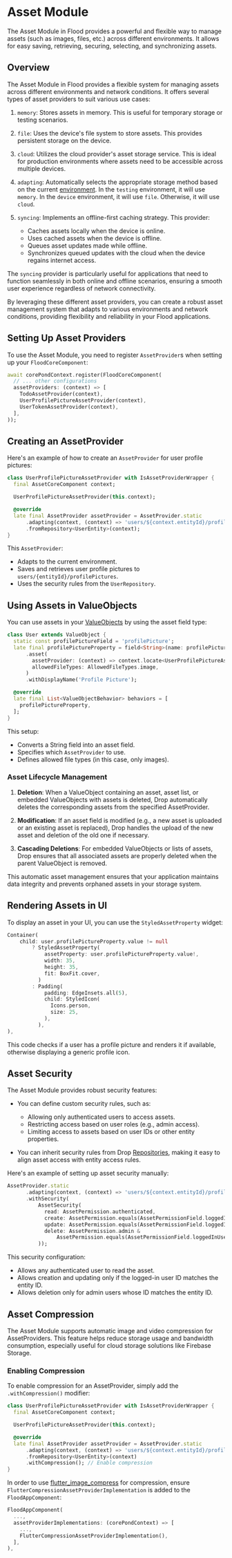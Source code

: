 # Asset Module

The Asset Module in Flood provides a powerful and flexible way to manage assets (such as images, files, etc.) across different environments. It allows for easy saving, retrieving, securing, selecting, and synchronizing assets.

## Overview

The Asset Module in Flood provides a flexible system for managing assets across different environments and network conditions. It offers several types of asset providers to suit various use cases:

1. `memory`: Stores assets in memory. This is useful for temporary storage or testing scenarios.

2. `file`: Uses the device's file system to store assets. This provides persistent storage on the device.

3. `cloud`: Utilizes the cloud provider's asset storage service. This is ideal for production environments where assets need to be accessible across multiple devices.

4. `adapting`: Automatically selects the appropriate storage method based on the current [environment](/environment). In the `testing` environment, it will use `memory`. In the `device` environment, it will use `file`. Otherwise, it will use `cloud`.

5. `syncing`: Implements an offline-first caching strategy. This provider:

    - Caches assets locally when the device is online.
    - Uses cached assets when the device is offline.
    - Queues asset updates made while offline.
    - Synchronizes queued updates with the cloud when the device regains internet access.

The `syncing` provider is particularly useful for applications that need to function seamlessly in both online and offline scenarios, ensuring a smooth user experience regardless of network connectivity.

By leveraging these different asset providers, you can create a robust asset management system that adapts to various environments and network conditions, providing flexibility and reliability in your Flood applications.

## Setting Up Asset Providers

To use the Asset Module, you need to register `AssetProvider`s when setting up your `FloodCoreComponent`:

```dart filename="example_core/lib/pond.dart"
await corePondContext.register(FloodCoreComponent(
  // ... other configurations
  assetProviders: (context) => [
    TodoAssetProvider(context),
    UserProfilePictureAssetProvider(context),
    UserTokenAssetProvider(context),
  ],
));
```

## Creating an AssetProvider

Here's an example of how to create an `AssetProvider` for user profile pictures:

```dart filename="example_core/lib/features/user/user.dart"
class UserProfilePictureAssetProvider with IsAssetProviderWrapper {
  final AssetCoreComponent context;

  UserProfilePictureAssetProvider(this.context);

  @override
  late final AssetProvider assetProvider = AssetProvider.static
      .adapting(context, (context) => 'users/${context.entityId}/profilePicture')
      .fromRepository<UserEntity>(context);
}
```

This `AssetProvider`:

-   Adapts to the current environment.
-   Saves and retrieves user profile pictures to `users/{entityId}/profilePictures`.
-   Uses the security rules from the `UserRepository`.

## Using Assets in ValueObjects

You can use assets in your [ValueObjects](/drop/value-objects-and-entities#valueobjects) by using the asset field type:

```dart filename="example_core/lib/features/user/user.dart"
class User extends ValueObject {
  static const profilePictureField = 'profilePicture';
  late final profilePictureProperty = field<String>(name: profilePictureField)
      .asset(
        assetProvider: (context) => context.locate<UserProfilePictureAssetProvider>(),
        allowedFileTypes: AllowedFileTypes.image,
      )
      .withDisplayName('Profile Picture');

  @override
  late final List<ValueObjectBehavior> behaviors = [
    profilePictureProperty,
  ];
}
```

This setup:

-   Converts a String field into an asset field.
-   Specifies which `AssetProvider` to use.
-   Defines allowed file types (in this case, only images).

### Asset Lifecycle Management

1. **Deletion**: When a ValueObject containing an asset, asset list, or embedded ValueObjects with assets is deleted, Drop automatically deletes the corresponding assets from the specified AssetProvider.

2. **Modification**: If an asset field is modified (e.g., a new asset is uploaded or an existing asset is replaced), Drop handles the upload of the new asset and deletion of the old one if necessary.

3. **Cascading Deletions**: For embedded ValueObjects or lists of assets, Drop ensures that all associated assets are properly deleted when the parent ValueObject is removed.

This automatic asset management ensures that your application maintains data integrity and prevents orphaned assets in your storage system.

## Rendering Assets in UI

To display an asset in your UI, you can use the `StyledAssetProperty` widget:

```dart
Container(
    child: user.profilePictureProperty.value != null
        ? StyledAssetProperty(
            assetProperty: user.profilePictureProperty.value!,
            width: 35,
            height: 35,
            fit: BoxFit.cover,
          )
        : Padding(
            padding: EdgeInsets.all(5),
            child: StyledIcon(
              Icons.person,
              size: 25,
            ),
          ),
),
```

This code checks if a user has a profile picture and renders it if available, otherwise displaying a generic profile icon.

## Asset Security

The Asset Module provides robust security features:

-   You can define custom security rules, such as:

    -   Allowing only authenticated users to access assets.
    -   Restricting access based on user roles (e.g., admin access).
    -   Limiting access to assets based on user IDs or other entity properties.

-   You can inherit security rules from Drop [Repositories](/drop/repositories-and-security#repositories), making it easy to align asset access with entity access rules.

Here's an example of setting up asset security manually:

```dart
AssetProvider.static
      .adapting(context, (context) => 'users/${context.entityId}/profilePicture')
      .withSecurity(
          AssetSecurity(
            read: AssetPermission.authenticated,
            create: AssetPermission.equals(AssetPermissionField.loggedInUserId, AssetPermissionField.entityId),
            update: AssetPermission.equals(AssetPermissionField.loggedInUserId, AssetPermissionField.entityId),
            delete: AssetPermission.admin &
                AssetPermission.equals(AssetPermissionField.loggedInUserId, AssetPermissionField.entityId),
          ));
```

This security configuration:

-   Allows any authenticated user to read the asset.
-   Allows creation and updating only if the logged-in user ID matches the entity ID.
-   Allows deletion only for admin users whose ID matches the entity ID.

## Asset Compression

The Asset Module supports automatic image and video compression for AssetProviders. This feature helps reduce storage usage and bandwidth consumption, especially useful for cloud storage solutions like Firebase Storage.

### Enabling Compression

To enable compression for an AssetProvider, simply add the `.withCompression()` modifier:

```dart filename="example_core/lib/features/user/user.dart" {10}
class UserProfilePictureAssetProvider with IsAssetProviderWrapper {
  final AssetCoreComponent context;

  UserProfilePictureAssetProvider(this.context);

  @override
  late final AssetProvider assetProvider = AssetProvider.static
      .adapting(context, (context) => 'users/${context.entityId}/profilePicture')
      .fromRepository<UserEntity>(context)
      .withCompression(); // Enable compression
}
```

In order to use [flutter_image_compress](https://pub.dev/packages/flutter_image_compress) for compression, ensure `FlutterCompressionAssetProviderImplementation` is added to the `FloodAppComponent`:

```dart filename="example/lib/main.dart" {5}
FloodAppComponent(
  ...,
  assetProviderImplementations: (corePondContext) => [
    ...,
    FlutterCompressionAssetProviderImplementation(),
  ],
),
```
